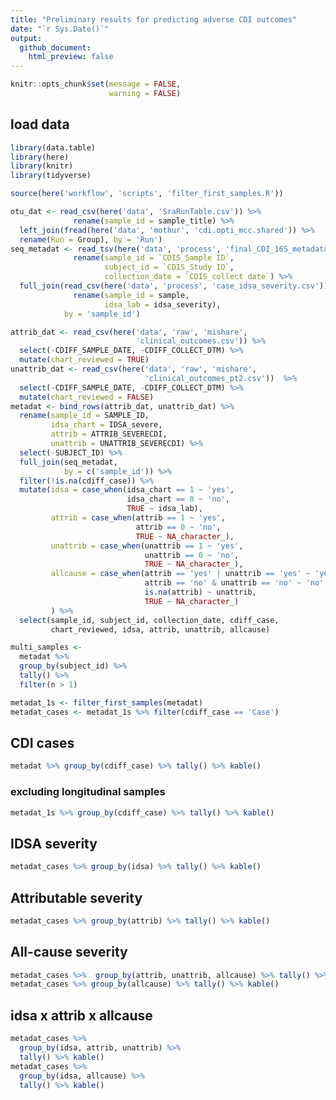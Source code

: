 ```yaml
---
title: "Preliminary results for predicting adverse CDI outcomes"
date: "`r Sys.Date()`"
output: 
  github_document:
    html_preview: false
---
```


```r
knitr::opts_chunk$set(message = FALSE,
                      warning = FALSE)
```

## load data

```r
library(data.table)
library(here)
library(knitr)
library(tidyverse)

source(here('workflow', 'scripts', 'filter_first_samples.R')) 
```

```r
otu_dat <- read_csv(here('data', 'SraRunTable.csv')) %>% 
              rename(sample_id = sample_title) %>% 
  left_join(fread(here('data', 'mothur', 'cdi.opti_mcc.shared')) %>% 
  rename(Run = Group), by = 'Run')
seq_metadat <- read_tsv(here('data', 'process', 'final_CDI_16S_metadata.tsv')) %>% 
              rename(sample_id = `CDIS_Sample ID`, 
                     subject_id = `CDIS_Study ID`,
                     collection_date = `CDIS_collect date`) %>% 
  full_join(read_csv(here('data', 'process', 'case_idsa_severity.csv')) %>% 
              rename(sample_id = sample,
                     idsa_lab = idsa_severity),
            by = 'sample_id')

attrib_dat <- read_csv(here('data', 'raw', 'mishare', 
                            'clinical_outcomes.csv')) %>% 
  select(-CDIFF_SAMPLE_DATE, -CDIFF_COLLECT_DTM) %>% 
  mutate(chart_reviewed = TRUE)
unattrib_dat <- read_csv(here('data', 'raw', 'mishare', 
                              'clinical_outcomes_pt2.csv'))  %>% 
  select(-CDIFF_SAMPLE_DATE, -CDIFF_COLLECT_DTM) %>% 
  mutate(chart_reviewed = FALSE) 
metadat <- bind_rows(attrib_dat, unattrib_dat) %>% 
  rename(sample_id = SAMPLE_ID, 
         idsa_chart = IDSA_severe,
         attrib = ATTRIB_SEVERECDI,
         unattrib = UNATTRIB_SEVERECDI) %>% 
  select(-SUBJECT_ID) %>% 
  full_join(seq_metadat,
            by = c('sample_id')) %>% 
  filter(!is.na(cdiff_case)) %>% 
  mutate(idsa = case_when(idsa_chart == 1 ~ 'yes',
                          idsa_chart == 0 ~ 'no',
                          TRUE ~ idsa_lab),
         attrib = case_when(attrib == 1 ~ 'yes',
                            attrib == 0 ~ 'no',
                            TRUE ~ NA_character_),
         unattrib = case_when(unattrib == 1 ~ 'yes',
                              unattrib == 0 ~ 'no',
                              TRUE ~ NA_character_),
         allcause = case_when(attrib == 'yes' | unattrib == 'yes' ~ 'yes',
                              attrib == 'no' & unattrib == 'no' ~ 'no',
                              is.na(attrib) ~ unattrib,
                              TRUE ~ NA_character_)
         ) %>% 
  select(sample_id, subject_id, collection_date, cdiff_case, 
         chart_reviewed, idsa, attrib, unattrib, allcause) 
```

```r
multi_samples <-
  metadat %>% 
  group_by(subject_id) %>% 
  tally() %>% 
  filter(n > 1)

metadat_1s <- filter_first_samples(metadat)
metadat_cases <- metadat_1s %>% filter(cdiff_case == 'Case')
```


## CDI cases

```r
metadat %>% group_by(cdiff_case) %>% tally() %>% kable()
```

### excluding longitudinal samples

```r
metadat_1s %>% group_by(cdiff_case) %>% tally() %>% kable()
```


## IDSA severity

```r
metadat_cases %>% group_by(idsa) %>% tally() %>% kable()
```

## Attributable severity

```r
metadat_cases %>% group_by(attrib) %>% tally() %>% kable()
```


## All-cause severity

```r
metadat_cases %>%  group_by(attrib, unattrib, allcause) %>% tally() %>% kable()
metadat_cases %>% group_by(allcause) %>% tally() %>% kable()
```


## idsa x attrib x allcause

```r
metadat_cases %>% 
  group_by(idsa, attrib, unattrib) %>% 
  tally() %>% kable()
metadat_cases %>% 
  group_by(idsa, allcause) %>% 
  tally() %>% kable()
```

